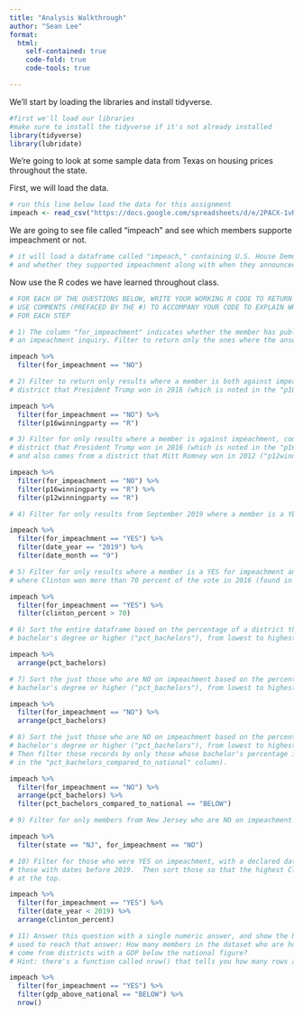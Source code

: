 ```yaml
---
title: "Analysis Walkthrough"
author: "Sean Lee"
format:
  html:
    self-contained: true
    code-fold: true
    code-tools: true

---
```


We'll start by loading the libraries and install tidyverse.

```r
#first we'll load our libraries
#make sure to install the tidyverse if it's not already installed
library(tidyverse)
library(lubridate)
```

We're going to look at some sample data from Texas on housing prices throughout the state. 

First, we will load the data.
```r
# run this line below load the data for this assignment
impeach <- read_csv("https://docs.google.com/spreadsheets/d/e/2PACX-1vRh8d5JaDqBtByzNw2JZF3idaACobDhhk-p7chJoktA0HawELHFOvjQOqCpzGA4MGONvPlR7GASqW-K/pub?gid=1765341510&single=true&output=csv")
```
We are going to see file called "impeach" and see which members supporte impeachment or not.

```r
# it will load a dataframe called "impeach," containing U.S. House Democrats
# and whether they supported impeachment along with when they announced such support
```

Now use the R codes we have learned throughout class. 

```r
# FOR EACH OF THE QUESTIONS BELOW, WRITE YOUR WORKING R CODE TO RETURN THE REQUESTED RESULTS
# USE COMMENTS (PREFACED BY THE #) TO ACCOMPANY YOUR CODE TO EXPLAIN WHAT YOU'RE DOING 
# FOR EACH STEP
```


```r
# 1) The column "for_impeachment" indicates whether the member has publicly called for
# an impeachment inquiry. Filter to return only the ones where the answer is NO.    

impeach %>% 
  filter(for_impeachment == "NO")
```

```r
# 2) Filter to return only results where a member is both against impeachment, and comes from a 
# district that President Trump won in 2016 (which is noted in the "p16winningparty" column)

impeach %>% 
  filter(for_impeachment == "NO") %>% 
  filter(p16winningparty == "R")
```

```r
# 3) Filter for only results where a member is against impeachment, comes from a 
# district that President Trump won in 2016 (which is noted in the "p16winningparty" column),
# and also comes from a district that Mitt Romney won in 2012 ("p12winningparty").

impeach %>% 
  filter(for_impeachment == "NO") %>% 
  filter(p16winningparty == "R") %>% 
  filter(p12winningparty == "R")
```

```r
# 4) Filter for only results from September 2019 where a member is a YES for impeachment. 

impeach %>% 
  filter(for_impeachment == "YES") %>% 
  filter(date_year == "2019") %>% 
  filter(date_month == "9")
```

```r
# 5) Filter for only results where a member is a YES for impeachment and is from a district
# where Clinton won more than 70 percent of the vote in 2016 (found in column "clinton_percent")

impeach %>% 
  filter(for_impeachment == "YES") %>% 
  filter(clinton_percent > 70)
```

```r
# 6) Sort the entire dataframe based on the percentage of a district that has a 
# bachelor's degree or higher ("pct_bachelors"), from lowest to highest

impeach %>% 
  arrange(pct_bachelors)
```

```r
# 7) Sort the just those who are NO on impeachment based on the percentage of a district that has a 
# bachelor's degree or higher ("pct_bachelors"), from lowest to highest

impeach %>% 
  filter(for_impeachment == "NO") %>% 
  arrange(pct_bachelors)
```

```r
# 8) Sort the just those who are NO on impeachment based on the percentage of a district that has a 
# bachelor's degree or higher ("pct_bachelors"), from lowest to highest.
# Then filter those records by only those whose bachelor's percentage is below the national average (found
# in the "pct_bachelors_compared_to_national" column).

impeach %>% 
  filter(for_impeachment == "NO") %>% 
  arrange(pct_bachelors) %>% 
  filter(pct_bachelors_compared_to_national == "BELOW")
```

```r
# 9) Filter for only members from New Jersey who are NO on impeachment

impeach %>% 
  filter(state == "NJ", for_impeachment == "NO")
```

```r
# 10) Filter for those who were YES on impeachment, with a declared date prior to 2019. So only
# those with dates before 2019.  Then sort those so that the highest Clinton vote percentages are 
# at the top.   

impeach %>% 
  filter(for_impeachment == "YES") %>% 
  filter(date_year < 2019) %>% 
  arrange(clinton_percent)
```

```r
# 11) Answer this question with a single numeric answer, and show the R code you
# used to reach that answer: How many members in the dataset who are holdouts on impeachment
# come from districts with a GDP below the national figure?
# Hint: there's a function called nrow() that tells you how many rows are in a dataframe

impeach %>% 
  filter(for_impeachment == "YES") %>% 
  filter(gdp_above_national == "BELOW") %>% 
  nrow()
```
